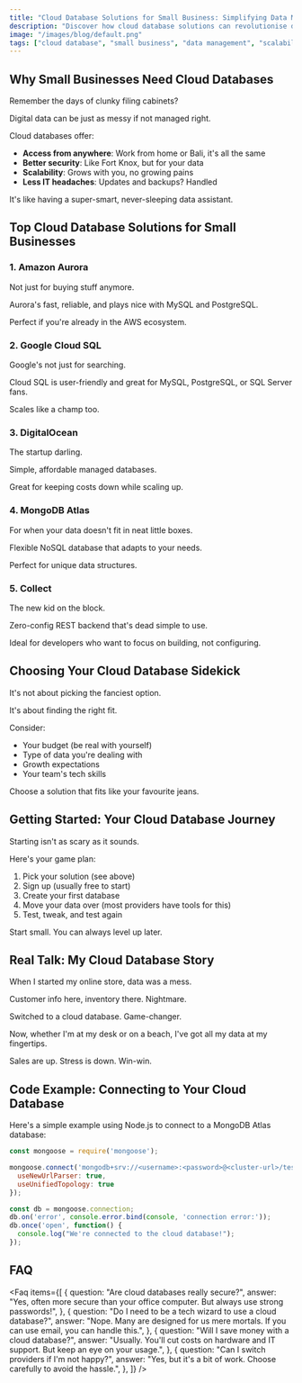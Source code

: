 ```yaml
---
title: "Cloud Database Solutions for Small Business: Simplifying Data Management"
description: "Discover how cloud database solutions can revolutionise data handling for small businesses, offering scalability, security, and cost-effectiveness."
image: "/images/blog/default.png"
tags: ["cloud database", "small business", "data management", "scalability", "cost-effective"]
---
```


<PostHeader title="Cloud Database Solutions for Small Business: Your Key to Growth" description="Struggling to keep your business data organised and accessible? You're not alone in this digital maze. Let's chat about how cloud database solutions can be a game-changer for your small business. No tech jargon, just straight talk about making your data work for you."/>

## Why Small Businesses Need Cloud Databases

Remember the days of clunky filing cabinets?

Digital data can be just as messy if not managed right.

Cloud databases offer:

- **Access from anywhere**: Work from home or Bali, it's all the same
- **Better security**: Like Fort Knox, but for your data
- **Scalability**: Grows with you, no growing pains
- **Less IT headaches**: Updates and backups? Handled

It's like having a super-smart, never-sleeping data assistant.

## Top Cloud Database Solutions for Small Businesses

### 1. Amazon Aurora

Not just for buying stuff anymore.

Aurora's fast, reliable, and plays nice with MySQL and PostgreSQL.

Perfect if you're already in the AWS ecosystem.

### 2. Google Cloud SQL

Google's not just for searching.

Cloud SQL is user-friendly and great for MySQL, PostgreSQL, or SQL Server fans.

Scales like a champ too.

### 3. DigitalOcean

The startup darling.

Simple, affordable managed databases.

Great for keeping costs down while scaling up.

### 4. MongoDB Atlas

For when your data doesn't fit in neat little boxes.

Flexible NoSQL database that adapts to your needs.

Perfect for unique data structures.

### 5. Collect

The new kid on the block.

Zero-config REST backend that's dead simple to use.

Ideal for developers who want to focus on building, not configuring.

## Choosing Your Cloud Database Sidekick

It's not about picking the fanciest option.

It's about finding the right fit.

Consider:

- Your budget (be real with yourself)
- Type of data you're dealing with
- Growth expectations
- Your team's tech skills

Choose a solution that fits like your favourite jeans.

## Getting Started: Your Cloud Database Journey

Starting isn't as scary as it sounds.

Here's your game plan:

1. Pick your solution (see above)
2. Sign up (usually free to start)
3. Create your first database
4. Move your data over (most providers have tools for this)
5. Test, tweak, and test again

Start small. You can always level up later.

## Real Talk: My Cloud Database Story

When I started my online store, data was a mess.

Customer info here, inventory there. Nightmare.

Switched to a cloud database. Game-changer.

Now, whether I'm at my desk or on a beach, I've got all my data at my fingertips.

Sales are up. Stress is down. Win-win.

## Code Example: Connecting to Your Cloud Database

Here's a simple example using Node.js to connect to a MongoDB Atlas database:

```javascript
const mongoose = require('mongoose');

mongoose.connect('mongodb+srv://<username>:<password>@<cluster-url>/test?retryWrites=true&w=majority', {
  useNewUrlParser: true,
  useUnifiedTopology: true
});

const db = mongoose.connection;
db.on('error', console.error.bind(console, 'connection error:'));
db.once('open', function() {
  console.log("We're connected to the cloud database!");
});
```

## FAQ
<Faq items={[
  {
    question: "Are cloud databases really secure?",
    answer: "Yes, often more secure than your office computer. But always use strong passwords!",
  },
  {
    question: "Do I need to be a tech wizard to use a cloud database?",
    answer: "Nope. Many are designed for us mere mortals. If you can use email, you can handle this.",
  },
  {
    question: "Will I save money with a cloud database?",
    answer: "Usually. You'll cut costs on hardware and IT support. But keep an eye on your usage.",
  },
  {
    question: "Can I switch providers if I'm not happy?",
    answer: "Yes, but it's a bit of work. Choose carefully to avoid the hassle.",
  },
]} />


<CallToAction
  text="Ready to Simplify Your Data Game?"
  description="Cloud database solutions for small business aren't just nice-to-have anymore.
They're your secret weapon for growth.
Pick one, start small, and watch your business data transform from a mess to a masterpiece.
Your future self will thank you."
/>